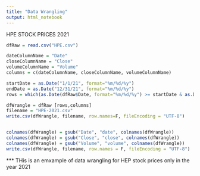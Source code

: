 ```yaml
---
title: "Data Wrangling"
output: html_notebook
---
```


HPE STOCK PRICES 2021

```r
dfRaw = read.csv("HPE.csv")

dateColumnName = "Date"
closeColumnName = "Close"
volumeColumnName = "Volume"
columns = c(dateColumnName, closeColumnName, volumeColumnName)

startDate = as.Date("1/1/21", format="%m/%d/%y")
endDate = as.Date("12/31/21", format="%m/%d/%y")
rows = which(as.Date(dfRaw$Date, format="%m/%d/%y") >= startDate & as.Date(dfRaw$Date, format="%m/%d/%y") <= endDate)

dfWrangle = dfRaw [rows,columns]
filename = "HPE-2021.csv"
write.csv(dfWrangle, filename, row.names=F, fileEncoding = "UTF-8")


colnames(dfWrangle) = gsub("Date", "date", colnames(dfWrangle))
colnames(dfWrangle) = gsub("Close", "close", colnames(dfWrangle))
colnames(dfWrangle) = gsub("Volume", "volume", colnames(dfWrangle))
write.csv(dfWrangle, filename, row.names = F, fileEncoding = "UTF-8")

```
*** THis is an emxample of data wrangling for HEP stock prices only in the year 2021

